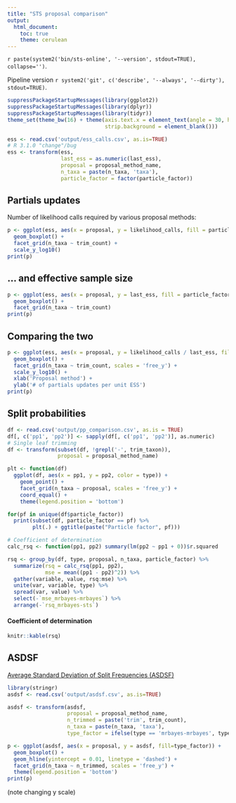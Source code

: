```yaml
---
title: "STS proposal comparison"
output:
  html_document:
    toc: true
    theme: cerulean
---
```


`r paste(system2('bin/sts-online', '--version', stdout=TRUE), collapse='')`.

Pipeline version `r system2('git', c('describe', '--always', '--dirty'), stdout=TRUE)`.

```r
suppressPackageStartupMessages(library(ggplot2))
suppressPackageStartupMessages(library(dplyr))
suppressPackageStartupMessages(library(tidyr))
theme_set(theme_bw(16) + theme(axis.text.x = element_text(angle = 30, hjust = 1),
                               strip.background = element_blank()))

ess <- read.csv('output/ess_calls.csv', as.is=TRUE)
# R 3.1.0 "change"/bug
ess <- transform(ess,
                 last_ess = as.numeric(last_ess),
                 proposal = proposal_method_name,
                 n_taxa = paste(n_taxa, 'taxa'),
                 particle_factor = factor(particle_factor))
```

## Partials updates

Number of likelihood calls required by various proposal methods:

```r
p <- ggplot(ess, aes(x = proposal, y = likelihood_calls, fill = particle_factor)) +
  geom_boxplot() +
  facet_grid(n_taxa ~ trim_count) +
  scale_y_log10()
print(p)
```

## ... and effective sample size

```r
p <- ggplot(ess, aes(x = proposal, y = last_ess, fill = particle_factor)) +
  geom_boxplot() +
  facet_grid(n_taxa ~ trim_count)
print(p)
```

## Comparing the two

```r
p <- ggplot(ess, aes(x = proposal, y = likelihood_calls / last_ess, fill = particle_factor)) +
  geom_boxplot() +
  facet_grid(n_taxa ~ trim_count, scales = 'free_y') +
  scale_y_log10() +
  xlab('Proposal method') +
  ylab('# of partials updates per unit ESS')
print(p)
```

## Split probabilities

```r
df <- read.csv('output/pp_comparison.csv', as.is = TRUE)
df[, c('pp1', 'pp2')] <- sapply(df[, c('pp1', 'pp2')], as.numeric)
# Single leaf trimming
df <- transform(subset(df, !grepl('-', trim_taxon)),
                proposal = proposal_method_name)

plt <- function(df)
  ggplot(df, aes(x = pp1, y = pp2, color = type)) +
    geom_point() +
    facet_grid(n_taxa ~ proposal, scales = 'free_y') +
    coord_equal() +
    theme(legend.position = 'bottom')

for(pf in unique(df$particle_factor))
  print(subset(df, particle_factor == pf) %>%
        plt(.) + ggtitle(paste("Particle factor", pf)))

# Coefficient of determination
calc_rsq <- function(pp1, pp2) summary(lm(pp2 ~ pp1 + 0))$r.squared

rsq <- group_by(df, type, proposal, n_taxa, particle_factor) %>%
  summarize(rsq = calc_rsq(pp1, pp2),
            mse = mean((pp1 - pp2)^2)) %>%
  gather(variable, value, rsq:mse) %>%
  unite(var, variable, type) %>%
  spread(var, value) %>%
  select(-`mse_mrbayes-mrbayes`) %>%
  arrange(-`rsq_mrbayes-sts`)
```

#### Coefficient of determination
```r
knitr::kable(rsq)
```

## ASDSF

[Average Standard Deviation of Split Frequencies (ASDSF)](http://www.bali-phy.org/README.html#idp54307728)

```r
library(stringr)
asdsf <- read.csv('output/asdsf.csv', as.is=TRUE)

asdsf <- transform(asdsf,
                   proposal = proposal_method_name,
                   n_trimmed = paste('trim', trim_count),
                   n_taxa = paste(n_taxa, 'taxa'),
                   type_factor = ifelse(type == 'mrbayes-mrbayes', type, paste(type, particle_factor)))

p <- ggplot(asdsf, aes(x = proposal, y = asdsf, fill=type_factor)) +
  geom_boxplot() +
  geom_hline(yintercept = 0.01, linetype = 'dashed') +
  facet_grid(n_taxa ~ n_trimmed, scales = 'free_y') +
  theme(legend.position = 'bottom')
print(p)
```

(note changing y scale)

